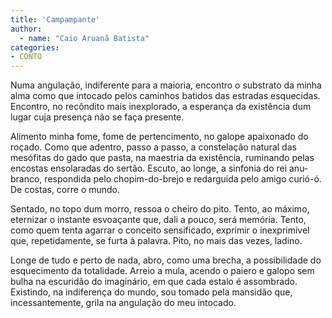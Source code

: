 ```yaml
---
title: 'Campampante'
author: 
  - name: "Caio Aruanã Batista"
categories:
- CONTO
---
```


Numa angulação, indiferente para a maioria, encontro o substrato da minha alma como que intocado pelos caminhos batidos das estradas esquecidas. Encontro, no recôndito mais inexplorado, a esperança da existência dum lugar cuja presença não se faça presente.

Alimento minha fome, fome de pertencimento, no galope apaixonado do roçado. Como que adentro, passo a passo, a constelação natural das mesófitas do gado que pasta, na maestria da existência, ruminando pelas encostas ensolaradas do sertão. Escuto, ao longe, a sinfonia do rei anu-branco, respondida pelo chopim-do-brejo e redarguida pelo amigo curió-ó. De costas, corre o mundo.

Sentado, no topo dum morro, ressoa o cheiro do pito. Tento, ao máximo, eternizar o instante esvoaçante que, dali a pouco, será memória. Tento, como quem tenta agarrar o conceito sensificado, exprimir o inexprimível que, repetidamente, se furta à palavra. Pito, no mais das vezes, ladino.

Longe de tudo e perto de nada, abro, como uma brecha, a possibilidade do esquecimento da totalidade. Arreio a mula, acendo o paiero e galopo sem bulha na escuridão do imaginário, em que cada estalo é assombrado. Existindo, na indiferença do mundo, sou tomado pela mansidão que, incessantemente, grila na angulação do meu intocado.


<a href="https://instagram.com/Batista.caioaruana"><i class="bi bi-instagram"></i></a>
